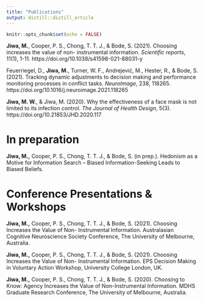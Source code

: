 ```yaml
---
title: "Publications"
output: distill::distill_article
---
```


```r
knitr::opts_chunk$set(echo = FALSE)
```

**Jiwa, M.**, Cooper, P. S., Chong, T. T. J., & Bode, S. (2021). Choosing increases the value of non-
instrumental information. *Scientific reports*, 11(1), 1-11. https://doi.org/10.1038/s41598-021-88031-y

Feuerriegel, D., **Jiwa, M.**, Turner, W. F., Andrejević, M., Hester, R., & Bode, S. (2021). Tracking dynamic adjustments to decision making and performance monitoring processes in conflict tasks.
*NeuroImage*, 238, 118265. https://doi.org/10.1016/j.neuroimage.2021.118265

**Jiwa, M. W.**, & Jiwa, M. (2020). Why the effectiveness of a face mask is not limited to its infection
control. *The Journal of Health Design*, 5(3). https://doi.org/10.21853/JHD.2020.117


# In preparation

**Jiwa, M.,** Cooper, P. S., Chong, T. T. J., & Bode, S. (in prep.). Hedonism as a Motive for Information
Search – Biased Information-Seeking Leads to Biased Beliefs.

# Conference Presentations & Workshops

<!-- **Jiwa, M.,** Cooper, P. S., Chong, T. T. J., & Bode, S. (2022). Hedonism in Information Search – Biased -->
<!-- Information-Seeking Leads to Biased Beliefs. Australasian Cognitive Neuroscience Society Conference, -->
<!-- The University of Queensland, Australia. -->

<!-- **Jiwa, M.,** Cooper, P. S., Chong, T. T. J., & Bode, S. (2022). Hedonism in Information Search – Biased -->
<!-- Information-Seeking Leads to Biased Beliefs. Society for Mathematical Psychology Virtual Conference, -->
<!-- Toronto. -->

**Jiwa, M.,** Cooper, P. S., Chong, T. T. J., & Bode, S. (2021). Choosing Increases the Value of Non-
Instrumental Information. Australasian Cognitive Neuroscience Society Conference, The University of
Melbourne, Australia.

**Jiwa, M.,** Cooper, P. S., Chong, T. T. J., & Bode, S. (2021). Choosing Increases the Value of Non-
Instrumental Information. EPS Decision Making in Voluntary Action Workshop, University College
London, UK.

**Jiwa, M.,** Cooper, P. S., Chong, T. T. J., & Bode, S. (2020). Choosing to Know: Agency Increases
the Value of Non-Instrumental Information. MDHS Graduate Research Conference, The University of
Melbourne, Australia.



